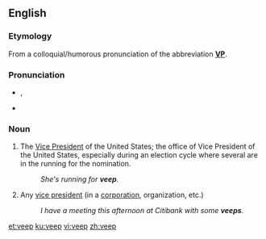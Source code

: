 ==English==

===Etymology===
From a colloquial/humorous pronunciation of the abbreviation '''[[VP]]'''.

===Pronunciation===
* {{enPR|vēp}}, {{IPA|/viːp/|lang=en}}
* {{rhymes|iːp|lang=en}}

===Noun===
{{en-noun}}

# {{context|informal|lang=en}} The [[Vice President]] of the United States; the office of Vice President of the United States, especially during an election cycle where several are in the running for the nomination.
#: ''She's running for '''veep'''.''
# {{context|informal|lang=en}} Any [[vice president]] (in a [[corporation]], organization, etc.)
#: ''I have a meeting this afternoon at Citibank with some '''veeps'''.''

[[et:veep]]
[[ku:veep]]
[[vi:veep]]
[[zh:veep]]